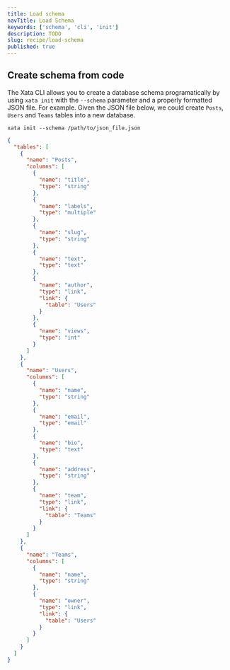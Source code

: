 ```yaml
---
title: Load schema
navTitle: Load Schema
keywords: ['schema', 'cli', 'init']
description: TODO
slug: recipe/load-schema
published: true
---
```


## Create schema from code

The Xata CLI allows you to create a database schema programatically by using `xata init` with the `--schema` parameter and a properly formatted JSON file. For example. Given the JSON file below, we could create `Posts`, `Users` and `Teams` tables into a new database.

```
xata init --schema /path/to/json_file.json
```

```json
{
  "tables": [
    {
      "name": "Posts",
      "columns": [
        {
          "name": "title",
          "type": "string"
        },
        {
          "name": "labels",
          "type": "multiple"
        },
        {
          "name": "slug",
          "type": "string"
        },
        {
          "name": "text",
          "type": "text"
        },
        {
          "name": "author",
          "type": "link",
          "link": {
            "table": "Users"
          }
        },
        {
          "name": "views",
          "type": "int"
        }
      ]
    },
    {
      "name": "Users",
      "columns": [
        {
          "name": "name",
          "type": "string"
        },
        {
          "name": "email",
          "type": "email"
        },
        {
          "name": "bio",
          "type": "text"
        },
        {
          "name": "address",
          "type": "string"
        },
        {
          "name": "team",
          "type": "link",
          "link": {
            "table": "Teams"
          }
        }
      ]
    },
    {
      "name": "Teams",
      "columns": [
        {
          "name": "name",
          "type": "string"
        },
        {
          "name": "owner",
          "type": "link",
          "link": {
            "table": "Users"
          }
        }
      ]
    }
  ]
}
```
